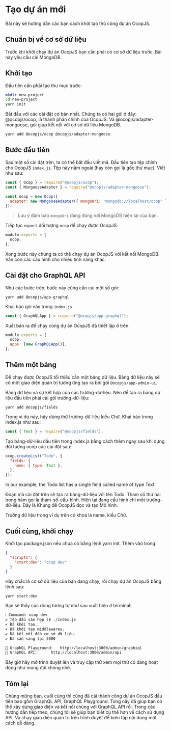 # Tạo dự án mới

Bài này sẽ hướng dẫn các bạn cách khởi tạo thủ công dự án OcopJS.

## Chuẩn bị về cơ sở dữ liệu

Trước khi khởi chạy dự án OcopJS bạn cần phải có cơ sở dữ liệu trước. Bài này
yêu cầu cài MongoDB.

## Khởi tạo

Đầu tiên cần phải tạo thư mục trước:

```sh
mkdir new-project
cd new-project
yarn init
```

Bắt đầu với các cài đặt cơ bản nhất. Chúng ta có hai gói ở đây: @ocopjs/ocop, là
thành phần chính của OcopJS. Và @ocopjs/adapter-mongoose, gói giúp kết nối với
cơ sở dữ liệu MongoDB.

```sh
yarn add @ocopjs/ocop @ocopjs/adapter-mongoose
```

## Bước đầu tiên

Sau một số cài đặt trên, ta có thể bắt đầu viết mã. Đầu tiên tạo tệp chính cho
OcopJS `index.js`. Tệp này nằm ngoài (hay còn gọi là gốc thư mục). Viết như sau:

```js
const { Ocop } = require("@ocopjs/ocop");
const { MongooseAdapter } = require("@ocopjs/adapter-mongoose");

const ocop = new Ocop({
  adapter: new MongooseAdapter({ mongoUri: "mongodb://localhost/ocop" }),
});
```

> Lưu ý đảm bảo `mongoUri` đang đúng với MongoDB hiện tại của bạn.

Tiếp tục `export` đối tượng `ocop` để chạy được OcopJS.

```js
module.exports = {
  ocop,
};
```

Xong bước này chúng ta có thể chạy dự án OcopJS với kết nối MongoDB. Vẫn còn các
cấu hình cho nhiều tính năng khác.

## Cài đặt cho GraphQL API

Như các bước trên, bước này cũng cần cài một số gói:

```
yarn add @ocopjs/app-graphql
```

Khai báo gói này trong `index.js`

```js
const { GraphQLApp } = require("@ocopjs/app-graphql");
```

Xuất bản ra để chạy cùng dự án OcopJS đã thiết lập ở trên.

```js
module.exports = {
  ocop,
  apps: [new GraphQLApp()],
};
```

## Thêm một bảng

Để chạy được OcopJS tối thiểu cần một bảng dữ liệu. Bảng dữ liệu này sẽ có một
giao diện quản trị tương ứng tạo ra bởi gói `@ocopjs/app-admin-ui`.

Bảng dữ liệu và sự kết hợp của các trường-dữ-liệu. Nên để tạo ra bảng dữ liệu
đầu tiên phải cài gói trường-dữ-liệu:

```
yarn add @ocopjs/fields
```

Trong ví dụ này, hãy dùng thử trường-dữ-liệu kiểu Chữ. Khai báo trong index.js
như sau:

```js
const { Text } = require("@ocopjs/fields");
```

Tạo bảng-dữ-liệu đầu tiên trong index.js bằng cách thêm ngay sau khi dựng đối
tượng ocop các cài đặt sau:

```js
ocop.createList("Todo", {
  fields: {
    name: { type: Text },
  },
});
```

In our example, the Todo list has a single field called name of type Text.

Đoạn mã cài đặt trên sẽ tạo ra bảng-dữ-liệu với tên Todo. Tham số thứ hai trong
hàm gọi là tham-số-cấu-hình. Hiện tại đang cấu hình chỉ một trường-dữ-liệu. Đây
là Khung để OcopJS đọc và tạo Mô hình.

Trường dữ liệu trong ví dụ trên có khoá là name, kiểu Chữ.

## Cuối cùng, khởi chạy

Khởi tạo package.json nếu chưa có bằng lệnh yarn init. Thêm vào trong:

```json
{
  "scripts": {
    "start:dev": "ocop dev"
  }
}
```

Hãy chắc là cơ sở dữ liệu của bạn đang chạy, rồi chạy dự án OcopJS bằng lệnh
sau:

```
yarn start:dev
```

Bạn sẽ thấy các dòng tương tự như sau xuất hiện ở terminal:

```sh
ℹ Command: ocop dev
✔ Tệp đầu vào hợp lệ ./index.js
✔ Đã khởi tạo.
✔ Đã khởi tạo middlewares.
✔ Đã kết nối đến cơ sở dữ liệu.
✔ Đã sẵn sàng tại 3000

🔗 GraphQL Playground:	http://localhost:3000/admin/graphiql
🔗 GraphQL API:		http://localhost:3000/admin/api
```

Bây giờ hãy mở trình duyệt lên và truy cập thử xem mọi thứ có đang hoạt động như
mong đợi không nhé.

## Tóm lại

Chúng mừng bạn, cuối cùng thì cũng đã cài thành công dự án OcopJS đầu tiên bao
gồm GraphQL API, GraphQL Playground. Từng nãy đã giúp bạn có thể xây dựng giao
diện và kết nối chúng với GraphQL API rồi. Trong các hướng dẫn tiếp theo, chúng
tôi sẽ giúp bạn biết cụ thể hơn về cách sử dụng API. Và chạy giao diện quản trị
trên trình duyệt để biên tập nội dung một cách dễ dàng.
